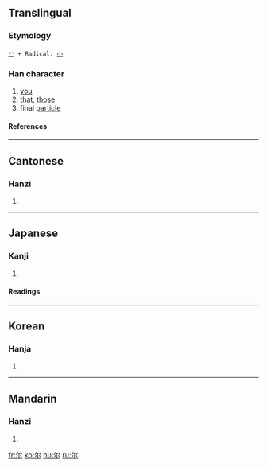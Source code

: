 {{see|爾}}

==Translingual==
===Etymology===
 [[冖]] + Radical: [[小]]
===Han character===
{{Han char|rn=42|rad=小|as=02|sn=5|four=|canj=弓火 (NF)}}
# [[you]]
# [[that]], [[those]]
# final [[particle]]
====References====
{{Han ref|kx=0297.011|dkj=07479|dj=0591.030|hdz=10562.030|uh=5C14|ud=23572}}
----
==Cantonese==
===Hanzi===
{{yue-hanzi|jyut=|y=yi5}}
# {{defn|Cantonese}}
----
==Japanese==
===Kanji===
{{ja-kanji|grade=|rs=小02}}
# {{defn|Japanese}} 
====Readings====
{{ja-readings|on=[[じ]] (ji), [[に]] (ni)|kun=[[なんじ]] (nanji), [[その]] (sono), [[しかり]] (shikari)}}
----
==Korean==
===Hanja===
{{ko-hanja|hangeul=이|rv=i|mr=i}}
# {{defn|Korean}}
----
==Mandarin==
===Hanzi===
{{cmn-hanzi|tra=爾|pin=[[ěr]] (er3)|wg=erh<sup>3</sup>}}
# {{defn|Mandarin}}

[[fr:尔]]
[[ko:尔]]
[[hu:尔]]
[[ru:尔]]